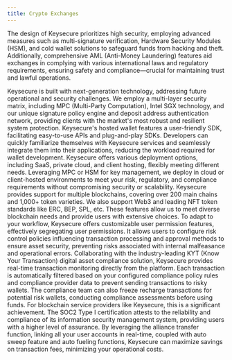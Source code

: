 ```yaml
---
title: Crypto Exchanges
---
```


The design of Keysecure prioritizes high security, employing advanced measures such as multi-signature verification, Hardware Security Modules (HSM), and cold wallet solutions to safeguard funds from hacking and theft. Additionally, comprehensive AML (Anti-Money Laundering) features aid exchanges in complying with various international laws and regulatory requirements, ensuring safety and compliance—crucial for maintaining trust and lawful operations.

<Accordion title="Industry-Leading Security Architecture">
Keysecure is built with next-generation technology, addressing future operational and security challenges. We employ a multi-layer security matrix, including MPC (Multi-Party Computation), Intel SGX technology, and our unique signature policy engine and deposit address authentication network, providing clients with the market's most robust and resilient system protection.
</Accordion>
<Accordion title="Easy-Integration SDK">
Keysecure's hosted wallet features a user-friendly SDK, facilitating easy-to-use APIs and plug-and-play SDKs. Developers can quickly familiarize themselves with Keysecure services and seamlessly integrate them into their applications, reducing the workload required for wallet development.
</Accordion>
<Accordion title="Flexible Deployment Models">
Keysecure offers various deployment options, including SaaS, private cloud, and client hosting, flexibly meeting different needs. Leveraging MPC or HSM for key management, we deploy in cloud or client-hosted environments to meet your risk, regulatory, and compliance requirements without compromising security or scalability.
</Accordion>
<Accordion title="Multi-Blockchain Support">
Keysecure provides support for multiple blockchains, covering over 200 main chains and 1,000+ token varieties. We also support Web3 and leading NFT token standards like ERC, BEP, SPL, etc. These features allow us to meet diverse blockchain needs and provide users with extensive choices.
</Accordion>
<Accordion title="Robust Policy Engine">
To adapt to your workflow, Keysecure offers customizable user permission features, effectively segregating user permissions. It allows users to configure risk control policies influencing transaction processing and approval methods to ensure asset security, preventing risks associated with internal malfeasance and operational errors.
</Accordion>
<Accordion title="KYT and AML Integration">
Collaborating with the industry-leading KYT (Know Your Transaction) digital asset compliance solution, Keysecure provides real-time transaction monitoring directly from the platform. Each transaction is automatically filtered based on your configured compliance policy rules and compliance provider data to prevent sending transactions to risky wallets. The compliance team can also freeze recharge transactions for potential risk wallets, conducting compliance assessments before using funds.
</Accordion>
<Accordion title="International Security Certification">
For blockchain service providers like Keysecure, this is a significant achievement. The SOC2 Type I certification attests to the reliability and compliance of its information security management system, providing users with a higher level of assurance.
</Accordion>
<Accordion title="Cost-Effective Transactions">
By leveraging the alliance transfer function, linking all your user accounts in real-time, coupled with auto sweep feature and auto fueling functions, Keysecure can maximize savings on transaction fees, minimizing your operational costs.
</Accordion>